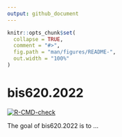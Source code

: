 ```yaml
---
output: github_document
---
```


<!-- README.md is generated from README.Rmd. Please edit that file -->

```r
knitr::opts_chunk$set(
  collapse = TRUE,
  comment = "#>",
  fig.path = "man/figures/README-",
  out.width = "100%"
)
```

# bis620.2022

<!-- badges: start -->
[![R-CMD-check](https://github.com/chenxi0217/bis620.2022/actions/workflows/R-CMD-check.yaml/badge.svg)](https://github.com/chenxi0217/bis620.2022/actions/workflows/R-CMD-check.yaml)
<!-- badges: end -->

The goal of bis620.2022 is to ...


